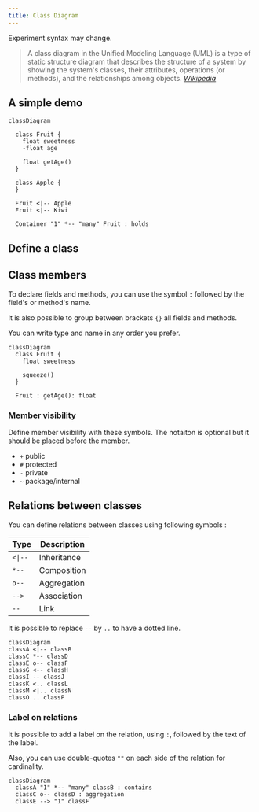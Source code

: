 ```yaml
---
title: Class Diagram
---
```


<span className="badge badge--info">Experiment</span> syntax may change.

> A class diagram in the Unified Modeling Language (UML) is a type of static structure diagram that describes the structure of a system by showing the system's classes, their attributes, operations (or methods), and the relationships among objects.
> <cite><a href="https://en.wikipedia.org/wiki/Sequence_diagram">Wikipedia</a></cite>

## A simple demo

```pintora play
classDiagram

  class Fruit {
    float sweetness
    -float age

    float getAge()
  }

  class Apple {
  }

  Fruit <|-- Apple
  Fruit <|-- Kiwi

  Container "1" *-- "many" Fruit : holds
```

## Define a class

## Class members

To declare fields and methods, you can use the symbol `:` followed by the field's or method's name.

It is also possible to group between brackets `{}` all fields and methods.

You can write type and name in any order you prefer.

```pintora play
classDiagram
  class Fruit {
    float sweetness

    squeeze()
  }

  Fruit : getAge(): float
```

### Member visibility

Define member visibility with these symbols. The notaiton is optional but it should be placed before the member.

- `+` public
- `#` protected
- `-` private
- `~` package/internal

## Relations between classes

You can define relations between classes using following symbols :

| Type    | Description |
| ------- | ----------- |
| `<\|--` | Inheritance |
| `*--`   | Composition |
| `o--`   | Aggregation |
| `-->`   | Association |
| `--`    | Link        |

It is possible to replace `--` by `..` to have a dotted line.

```pintora play
classDiagram
classA <|-- classB
classC *-- classD
classE o-- classF
classG <-- classH
classI -- classJ
classK <.. classL
classM <|.. classN
classO .. classP
```

### Label on relations

It is possible to add a label on the relation, using `:`, followed by the text of the label.

Also, you can use double-quotes `""` on each side of the relation for cardinality.

```pintora play
classDiagram
  classA "1" *-- "many" classB : contains
  classC o-- classD : aggregation
  classE --> "1" classF
```
